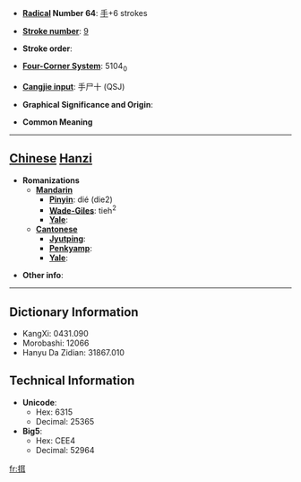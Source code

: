 * '''[[Wiktionary:Chinese radical index| Radical]] Number 64''': [[Wiktionary:Chinese radical index 手|手]]+6 strokes

* '''[[Wiktionary:Chinese total strokes index|Stroke number]]''': [[Wiktionary:Chinese total strokes index 9|9]]

* '''Stroke order''': 

* '''[[Wiktionary:Chinese four corner index|Four-Corner System]]''': 5104<sub>0</sub>

* '''[[Wiktionary:Chinese Cangjie index|Cangjie input]]''': 手尸十 (QSJ)

* '''Graphical Significance and Origin''': 

* '''Common Meaning'''

----

== [[Chinese]] [[Hanzi]] ==

* '''Romanizations'''
** '''[[Mandarin]]'''
*** '''[[Pinyin]]''': dié (die2)
*** '''[[Wade-Giles]]''': tieh<sup>2</sup>
*** '''[[Yale]]''': 
** '''[[Cantonese]]'''
*** '''[[Jyutping]]''':
*** '''[[Penkyamp]]''': 
*** '''[[Yale]]''': 

* '''Other info''': 

----

== Dictionary Information ==

* KangXi: 0431.090
* Morobashi: 12066
* Hanyu Da Zidian: 31867.010

== Technical Information ==

* '''Unicode''':
** Hex: 6315
** Decimal: 25365
* '''Big5''':
** Hex: CEE4
** Decimal: 52964

[[fr:挕]]